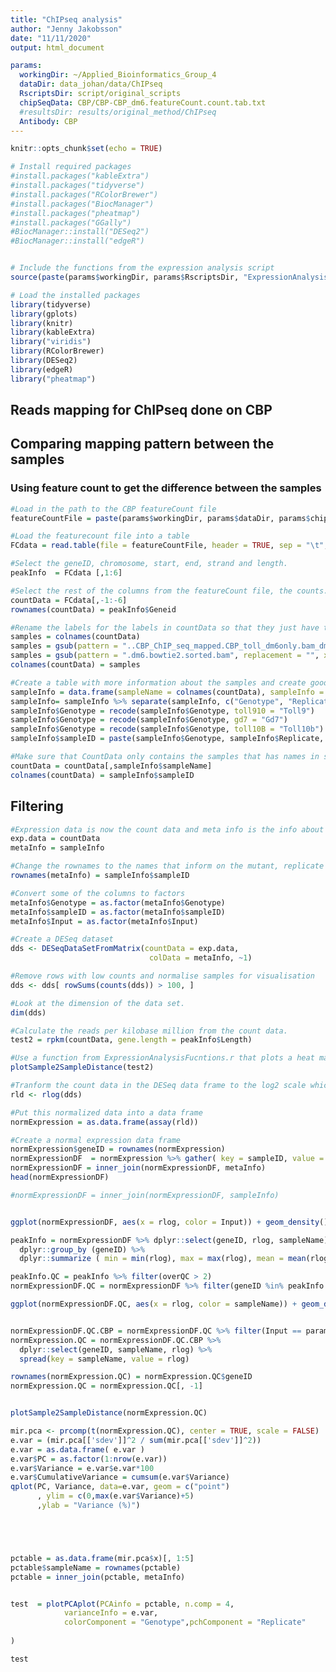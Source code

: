 ```yaml
---
title: "ChIPseq analysis"
author: "Jenny Jakobsson"
date: "11/11/2020"
output: html_document

params:
  workingDir: ~/Applied_Bioinformatics_Group_4
  dataDir: data_johan/data/ChIPseq
  RscriptsDir: script/original_scripts
  chipSeqData: CBP/CBP-CBP_dm6.featureCount.count.tab.txt
  #resultsDir: results/original_method/ChIPseq
  Antibody: CBP
---
```


```r
knitr::opts_chunk$set(echo = TRUE)

# Install required packages
#install.packages("kableExtra")
#install.packages("tidyverse")
#install.packages("RColorBrewer")
#install.packages("BiocManager")
#install.packages("pheatmap")
#install.packages("GGally")
#BiocManager::install("DESeq2")
#BiocManager::install("edgeR")


# Include the functions from the expression analysis script
source(paste(params$workingDir, params$RscriptsDir, "ExpressionAnalysisFunctions.r",sep = "/"))

# Load the installed packages
library(tidyverse)
library(gplots)
library(knitr)
library(kableExtra)
library("viridis")
library(RColorBrewer)
library(DESeq2)
library(edgeR)
library("pheatmap")
```

## Reads mapping for ChIPseq done on CBP


## Comparing mapping pattern between the samples

### Using feature count to get the difference between the samples
```r
#Load in the path to the CBP featureCount file
featureCountFile = paste(params$workingDir, params$dataDir, params$chipSeqData, sep = "/")

#Load the featurecount file into a table
FCdata = read.table(file = featureCountFile, header = TRUE, sep = "\t", quote = "", stringsAsFactors = FALSE)

#Select the geneID, chromosome, start, end, strand and length. 
peakInfo  = FCdata [,1:6]

#Select the rest of the columns from the featureCount file, the counts. 
countData = FCdata[,-1:-6]
rownames(countData) = peakInfo$Geneid
```


```r
#Rename the labels for the labels in countData so that they just have the mutant name and replicate and input/CBP
samples = colnames(countData)
samples = gsub(pattern = "..CBP_ChIP_seq_mapped.CBP_toll_dm6only.bam_dm6.", replacement = "", x = samples)
samples = gsub(pattern = ".dm6.bowtie2.sorted.bam", replacement = "", x = samples)
colnames(countData) = samples

#Create a table with more information about the samples and create good names
sampleInfo = data.frame(sampleName = colnames(countData), sampleInfo = samples, stringsAsFactors = F)
sampleInfo= sampleInfo %>% separate(sampleInfo, c("Genotype", "Replicate", "Input", "sample"), sep = "_", remove = F)
sampleInfo$Genotype = recode(sampleInfo$Genotype, toll910 = "Toll9")
sampleInfo$Genotype = recode(sampleInfo$Genotype, gd7 = "Gd7")
sampleInfo$Genotype = recode(sampleInfo$Genotype, toll10B = "Toll10b")
sampleInfo$sampleID = paste(sampleInfo$Genotype, sampleInfo$Replicate, sampleInfo$Input , sep = "_")

#Make sure that CountData only contains the samples that has names in sampleName and change the name in countData
countData = countData[,sampleInfo$sampleName]
colnames(countData) = sampleInfo$sampleID
```

## Filtering


```r
#Expression data is now the count data and meta info is the info about the samples. 
exp.data = countData
metaInfo = sampleInfo

#Change the rownames to the names that inform on the mutant, replicate and CPB/input
rownames(metaInfo) = sampleInfo$sampleID

#Convert some of the columns to factors
metaInfo$Genotype = as.factor(metaInfo$Genotype)
metaInfo$sampleID = as.factor(metaInfo$sampleID)
metaInfo$Input = as.factor(metaInfo$Input)

#Create a DESeq dataset
dds <- DESeqDataSetFromMatrix(countData = exp.data,
                               colData = metaInfo, ~1)

#Remove rows with low counts and normalise samples for visualisation
dds <- dds[ rowSums(counts(dds)) > 100, ]

#Look at the dimension of the data set. 
dim(dds)

#Calculate the reads per kilobase million from the count data. 
test2 = rpkm(countData, gene.length = peakInfo$Length)

#Use a function from ExpressionAnalysisFucntions.r that plots a heat map. 
plotSample2SampleDistance(test2)

#Tranform the count data in the DESeq data frame to the log2 scale which minimizes differences between samples for rows with small counts, and which normalizes with respect to library size
rld <- rlog(dds)

#Put this normalized data into a data frame
normExpression = as.data.frame(assay(rld))

#Create a normal expression data frame
normExpression$geneID = rownames(normExpression)
normExpressionDF  = normExpression %>% gather( key = sampleID, value = rlog, -geneID)
normExpressionDF = inner_join(normExpressionDF, metaInfo)
head(normExpressionDF)

#normExpressionDF = inner_join(normExpressionDF, sampleInfo)


ggplot(normExpressionDF, aes(x = rlog, color = Input)) + geom_density()

peakInfo = normExpressionDF %>% dplyr::select(geneID, rlog, sampleName) %>% 
  dplyr::group_by (geneID) %>%
  dplyr::summarize ( min = min(rlog), max = max(rlog), mean = mean(rlog), sd = sd(rlog), overQC = length(which(rlog > 5)) ) 

peakInfo.QC = peakInfo %>% filter(overQC > 2)
normExpressionDF.QC = normExpressionDF %>% filter(geneID %in% peakInfo.QC$geneID)

ggplot(normExpressionDF.QC, aes(x = rlog, color = sampleName)) + geom_density()


normExpressionDF.QC.CBP = normExpressionDF.QC %>% filter(Input == params$Antibody)
normExpression.QC = normExpressionDF.QC.CBP %>%
  dplyr::select(geneID, sampleName, rlog) %>% 
  spread(key = sampleName, value = rlog)

rownames(normExpression.QC) = normExpression.QC$geneID
normExpression.QC = normExpression.QC[, -1]



```



```R


plotSample2SampleDistance(normExpression.QC)

mir.pca <- prcomp(t(normExpression.QC), center = TRUE, scale = FALSE) 
e.var = (mir.pca[['sdev']]^2 / sum(mir.pca[['sdev']]^2))
e.var = as.data.frame( e.var )
e.var$PC = as.factor(1:nrow(e.var)) 
e.var$Variance = e.var$e.var*100
e.var$CumulativeVariance = cumsum(e.var$Variance)
qplot(PC, Variance, data=e.var, geom = c("point")
      , ylim = c(0,max(e.var$Variance)+5) 
      ,ylab = "Variance (%)")





pctable = as.data.frame(mir.pca$x)[, 1:5]
pctable$sampleName = rownames(pctable)
pctable = inner_join(pctable, metaInfo)


test  = plotPCAplot(PCAinfo = pctable, n.comp = 4,
            varianceInfo = e.var, 
            colorComponent = "Genotype",pchComponent = "Replicate"
              
)

test





```


<!-- ### Print PROseq data to file  -->

<!-- ```{r save the files ,message=FALSE ,warning = FALSE} -->
<!-- sampleInfoFile = paste(params$workingDir, params$resultsDir,params$Antibody, "CBP.CBP.sampleInfo.QC.tab.txt", sep = "/") -->
<!-- sampleInfo.QC = sampleInfo %>%  -->
<!--   filter (Input == params$Antibody) %>% -->
<!--   select(sampleInfo, sampleID, Genotype, Replicate, Input) -->

<!-- write.table(x = sampleInfo.QC, file = sampleInfoFile, quote = F, sep =  "\t", row.names = F, col.names = T) -->


<!-- peakTableFile = paste(params$workingDir, params$resultsDir, params$Antibody, "CBP.CBP.peak.QC.tab.txt", sep = "/") -->
<!-- write.table(x = peakInfo.QC, file = peakTableFile, quote = F, sep =  "\t", row.names = F, col.names = T) -->


<!-- countData.QC = countData[peakInfo.QC$geneID,sampleInfo.QC$sampleID] -->
<!-- countTableFile = paste(params$workingDir, params$resultsDir, params$Antibody, "CBP.CBP.counts.QC.tab.txt", sep = "/") -->
<!-- write.table(x = countData.QC, file = countTableFile, quote = F, sep =  "\t", row.names = T, col.names = T) -->



<!-- rlogTableFile = paste(params$workingDir, params$resultsDir, params$Antibody, "CBP.CBP.rlog.QC.tab.txt", sep = "/") -->
<!-- rlogExpression.QC = normExpression[peakInfo.QC$geneID,sampleInfo.QC$sampleID] -->
<!-- write.table(x = rlogExpression.QC, file = rlogTableFile, quote = F,  sep =  "\t", row.names = T, col.names = T) -->


<!-- ``` -->



